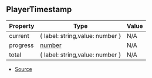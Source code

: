 ## PlayerTimestamp

| Property | Type | Value |
| ----------- | ----------- | ----------- |
| current | \{ label: string,value: number } | N/A |
| progress | [number](https://developer.mozilla.org/en-US/docs/Web/JavaScript/Reference/Global_Objects/Number) | N/A |
| total | \{ label: string,value: number } | N/A |


- [Source](https://github.com/Androz2091/discord-player/blob/cb6c009/packages/discord-player/src/Structures/GuildQueuePlayerNode.ts#L18)